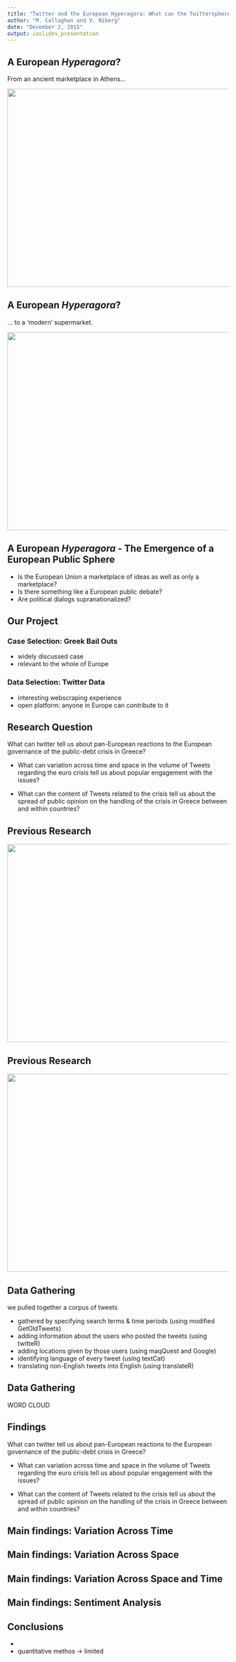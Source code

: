 ```yaml
---
title: "Twitter and the European Hyperagora: What can the Twittersphere Tell us about Political Deliberation and Opinions in Europe?"
author: "M. Callaghan and V. Niberg"
date: "December 2, 2015"
output: ioslides_presentation
---
```


## A European *Hyperagora*?

From an ancient marketplace in Athens...

<div align="center">
<img src="../../img/agoraathens.jpg" width=600 height=450>
</div>



## A European *Hyperagora*?

... to a 'modern' supermarket.

<div align="center">
<img src="../../img/hypermodernhypermarket.jpg" width=600 height=450>
</div>



## A European *Hyperagora* - The Emergence of a European Public Sphere

* Is the European Union a marketplace of ideas as well as only a marketplace? 
* Is there something like a European public debate?
* Are political dialogs supranationalized?

## Our Project

### Case Selection: **Greek Bail Outs** 
- widely discussed case
- relevant to the whole of Europe

### Data Selection: **Twitter Data**
- interesting webscraping experience
- open platform: anyone in Europe can contribute to it

## Research Question

What can twitter tell us about pan-European reactions to the European governance of the public-debt crisis in Greece? 
 
* What can variation across time and space in the volume of Tweets regarding the euro crisis tell us about popular engagement with the issues?

* What can the content of Tweets related to the crisis tell us about the spread of public opinion on the handling of the crisis in Greece between and within countries?

## Previous Research

<div align="center">
<img src="../../img/Greece-twitter-1.jpg" width=600 height=450>
</div>

## Previous Research

<div align="center">
<img src="../../img/Greece-twitter-2.png" width=600 height=450>
</div>

## Data Gathering 

we pulled together a corpus of tweets 

- gathered by specifying search terms & time periods (using modified GetOldTweets)
- adding information about the users who posted the tweets (using twitteR)
- adding locations given by those users (using maqQuest and Google)
- identifying language of every tweet (using textCat)
- translating non-English tweets into English (using translateR)

## Data Gathering 

WORD CLOUD

## Findings

What can twitter tell us about pan-European reactions to the European governance of the public-debt crisis in Greece? 
 
* What can variation across time and space in the volume of Tweets regarding the euro crisis tell us about popular engagement with the issues?

* What can the content of Tweets related to the crisis tell us about the spread of public opinion on the handling of the crisis in Greece between and within countries?

## Main findings: Variation Across Time

## Main findings: Variation Across Space

## Main findings: Variation Across Space and Time

## Main findings: Sentiment Analysis




## Conclusions

- 
- quantitative methos -> limited
